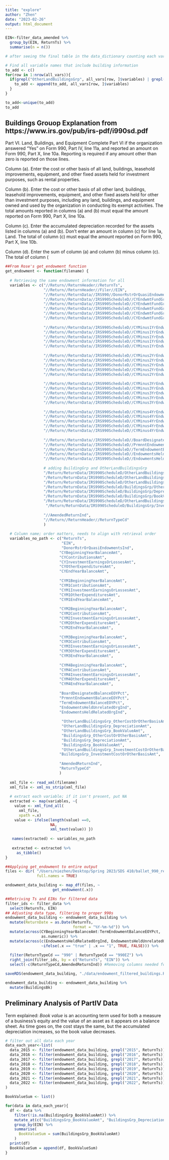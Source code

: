 ```yaml
---
title: "explore"
author: "Zhen"
date: "2023-02-26"
output: html_document
---
```


```r
EIN<-filter_data_amended %>% 
  group_by(EIN, ReturnTs) %>% 
  summarise(n = n())
```

```r
# after seeing the final table in the data_dictionary counting each variables's occurence, I think it can be nice to add more variables to the endowment data. Liza also mentioned that we can try to trace building endowment change over time, so I think I can try to add BuidingGrp variable into the endowment_data

# Find all variable names that include building information
to_add <- c()
for(row in 1:nrow(all_vars)){
  if(grepl("OtherLandBuildingsGrp", all_vars[row, ]$variables) | grepl("BuildingsGrp", all_vars[row, ]$variables)){
    to_add <- append(to_add, all_vars[row, ]$variables)
  }
}

to_add<-unique(to_add)
to_add
```


## Buildings Grouop Explanation from https://www.irs.gov/pub/irs-pdf/i990sd.pdf

Part VI. Land, Buildings, and Equipment
Complete Part VI if the organization answered “Yes” on Form 990, Part IV, line 11a, and reported an amount on Form 990, Part X, line 10a. Reporting is required if any amount other than zero is reported on those lines.

Column (a). Enter the cost or other basis of all land, buildings, leasehold improvements, equipment, and other fixed assets held for investment purposes, such as rental properties.

Column (b). Enter the cost or other basis of all other land, buildings, leasehold improvements, equipment, and other fixed assets held for other than investment purposes, including any land, buildings, and equipment owned and
used by the organization in conducting its exempt activities. The total amounts reported in columns (a) and (b) must equal the amount reported on Form 990, Part X, line 10a.

Column (c). Enter the accumulated depreciation recorded for the assets listed in columns (a) and (b). Don't enter an
amount in column (c) for line 1a, Land. The total of column (c) must equal the amount reported on Form 990, Part X,
line 10b.

Column (d). Enter the sum of column (a) and column (b) minus column (c). The total of column (

```r
##From Rose's get_endowment function
get_endowment <- function(filename) {
  
  # Retrieving the same endowment information for all 
  variables <- c("//Return//ReturnHeader//ReturnTs", 
                 "//Return//ReturnHeader//Filer//EIN", 
                 "//Return//ReturnData//IRS990//DonorRstrOrQuasiEndowmentsInd",
                 "//Return//ReturnData//IRS990ScheduleD//CYEndwmtFundGrp//BeginningYearBalanceAmt",
                 "//Return//ReturnData//IRS990ScheduleD//CYEndwmtFundGrp//ContributionsAmt",
                 "//Return//ReturnData//IRS990ScheduleD//CYEndwmtFundGrp//InvestmentEarningsOrLossesAmt",
                 "//Return//ReturnData//IRS990ScheduleD//CYEndwmtFundGrp//OtherExpendituresAmt",
                 "//Return//ReturnData//IRS990ScheduleD//CYEndwmtFundGrp//EndYearBalanceAmt",
                 
                 "//Return//ReturnData//IRS990ScheduleD//CYMinus1YrEndwmtFundGrp//BeginningYearBalanceAmt",
                 "//Return//ReturnData//IRS990ScheduleD//CYMinus1YrEndwmtFundGrp//ContributionsAmt",
                 "//Return//ReturnData//IRS990ScheduleD//CYMinus1YrEndwmtFundGrp//InvestmentEarningsOrLossesAmt",
                 "//Return//ReturnData//IRS990ScheduleD//CYMinus1YrEndwmtFundGrp//OtherExpendituresAmt",
                 "//Return//ReturnData//IRS990ScheduleD//CYMinus1YrEndwmtFundGrp//EndYearBalanceAmt",
                
                 "//Return//ReturnData//IRS990ScheduleD//CYMinus2YrEndwmtFundGrp//BeginningYearBalanceAmt",
                 "//Return//ReturnData//IRS990ScheduleD//CYMinus2YrEndwmtFundGrp//ContributionsAmt",
                 "//Return//ReturnData//IRS990ScheduleD//CYMinus2YrEndwmtFundGrp//InvestmentEarningsOrLossesAmt",
                 "//Return//ReturnData//IRS990ScheduleD//CYMinus2YrEndwmtFundGrp//OtherExpendituresAmt",
                 "//Return//ReturnData//IRS990ScheduleD//CYMinus2YrEndwmtFundGrp//EndYearBalanceAmt",
                 
                 "//Return//ReturnData//IRS990ScheduleD//CYMinus3YrEndwmtFundGrp//BeginningYearBalanceAmt",
                 "//Return//ReturnData//IRS990ScheduleD//CYMinus3YrEndwmtFundGrp//ContributionsAmt",
                 "//Return//ReturnData//IRS990ScheduleD//CYMinus3YrEndwmtFundGrp//InvestmentEarningsOrLossesAmt",
                 "//Return//ReturnData//IRS990ScheduleD//CYMinus3YrEndwmtFundGrp//OtherExpendituresAmt",
                 "//Return//ReturnData//IRS990ScheduleD//CYMinus3YrEndwmtFundGrp//EndYearBalanceAmt",
                 
                 "//Return//ReturnData//IRS990ScheduleD//CYMinus4YrEndwmtFundGrp//BeginningYearBalanceAmt",
                 "//Return//ReturnData//IRS990ScheduleD//CYMinus4YrEndwmtFundGrp//ContributionsAmt",
                 "//Return//ReturnData//IRS990ScheduleD//CYMinus4YrEndwmtFundGrp//InvestmentEarningsOrLossesAmt",
                 "//Return//ReturnData//IRS990ScheduleD//CYMinus4YrEndwmtFundGrp//OtherExpendituresAmt",
                 "//Return//ReturnData//IRS990ScheduleD//CYMinus4YrEndwmtFundGrp//EndYearBalanceAmt",
                 
                 "//Return//ReturnData//IRS990ScheduleD//BoardDesignatedBalanceEOYPct",
                 "//Return//ReturnData//IRS990ScheduleD//PrmnntEndowmentBalanceEOYPct",
                 "//Return//ReturnData//IRS990ScheduleD//TermEndowmentBalanceEOYPct",
                 "//Return//ReturnData//IRS990ScheduleD//EndowmentsHeldUnrelatedOrgInd",
                 "//Return//ReturnData//IRS990ScheduleD//EndowmentsHeldRelatedOrgInd",
                 
                 # adding BuildingGrp and OtherLandBuildingsGrp
                 "/Return/ReturnData/IRS990ScheduleD/OtherLandBuildingsGrp/OtherCostOrOtherBasisAmt",     
                 "/Return/ReturnData/IRS990ScheduleD/OtherLandBuildingsGrp/DepreciationAmt",             
                 "/Return/ReturnData/IRS990ScheduleD/OtherLandBuildingsGrp/BookValueAmt",                 
                 "/Return/ReturnData/IRS990ScheduleD/BuildingsGrp/OtherCostOrOtherBasisAmt",              
                 "/Return/ReturnData/IRS990ScheduleD/BuildingsGrp/DepreciationAmt",                       
                 "/Return/ReturnData/IRS990ScheduleD/BuildingsGrp/BookValueAmt",                          
                 "/Return/ReturnData/IRS990ScheduleD/OtherLandBuildingsGrp/InvestmentCostOrOtherBasisAmt",
                  "/Return/ReturnData/IRS990ScheduleD/BuildingsGrp/InvestmentCostOrOtherBasisAmt",         
                 
                 "//AmendedReturnInd",
                 "//Return//ReturnHeader//ReturnTypeCd"
                 )
  
  # Column name; order matters, needs to align with retrieval order
  variables_no_path <- c("ReturnTs", 
                         "EIN",
                         "DonorRstrOrQuasiEndowmentsInd",
                        "CYBeginningYearBalanceAmt", 
                        "CYContributionsAmt", 
                        "CYInvestmentEarningsOrLossesAmt",
                        "CYOtherExpendituresAmt",
                        "CYEndYearBalanceAmt",
                        
                        "CYM1BeginningYearBalanceAmt", 
                        "CYM1ContributionsAmt", 
                        "CYM1InvestmentEarningsOrLossesAmt",
                        "CYM1OtherExpendituresAmt",
                        "CYM1EndYearBalanceAmt",
                        
                        "CYM2BeginningYearBalanceAmt", 
                        "CYM2ContributionsAmt", 
                        "CYM2InvestmentEarningsOrLossesAmt",
                        "CYM2OtherExpendituresAmt",
                        "CYM2EndYearBalanceAmt",
                        
                        "CYM3BeginningYearBalanceAmt", 
                        "CYM3ContributionsAmt", 
                        "CYM3InvestmentEarningsOrLossesAmt",
                        "CYM3OtherExpendituresAmt",
                        "CYM3EndYearBalanceAmt",
                        
                        "CYM4BeginningYearBalanceAmt", 
                        "CYM4ContributionsAmt", 
                        "CYM4InvestmentEarningsOrLossesAmt",
                        "CYM4OtherExpendituresAmt",
                        "CYM4EndYearBalanceAmt",
                        
                        "BoardDesignatedBalanceEOYPct",
                        "PrmnntEndowmentBalanceEOYPct",
                        "TermEndowmentBalanceEOYPct",
                        "EndowmentsHeldUnrelatedOrgInd",
                        "EndowmentsHeldRelatedOrgInd",
                        
                         "OtherLandBuildingsGrp_OtherCostOrOtherBasisAmt",     
                         "OtherLandBuildingsGrp_DepreciationAmt",             
                         "OtherLandBuildingsGrp_BookValueAmt",                 
                         "BuildingsGrp_OtherCostOrOtherBasisAmt",              
                         "BuildingsGrp_DepreciationAmt",                       
                         "BuildingsGrp_BookValueAmt",                          
                         "OtherLandBuildingsGrp_InvestmentCostOrOtherBasisAmt",
                        "BuildingsGrp_InvestmentCostOrOtherBasisAmt",         
                        
                        "AmendedReturnInd",
                        "ReturnTypeCd"
                        )
  
  xml_file <- read_xml(filename)
  xml_file <- xml_ns_strip(xml_file)
  
  # extract each variable; if it isn't present, put NA 
  extracted <- map(variables, ~{
    value <- xml_find_all(
      xml_file, 
      xpath =.x)
    value <- ifelse(length(value) ==0, 
                    NA, 
                    xml_text(value)) })
  
   names(extracted) <- variables_no_path
   
   extracted <- extracted %>%
     as_tibble()
}
```

```r
##Applying get_endowment to entire output 
files <- dir( "/Users/niezhen/Desktop/Spring 2023/SDS 410/ballet_990_released_20230208",
              full.names = TRUE)

endowment_data_building <- map_df(files, ~
                     get_endowment(.x)) 

##Retriving Ts and EINs for filtered data 
filter_ids <- filter_data %>%
  select(ReturnTs, EIN)
## Adjusting data type, filtering to proper 990s
endowment_data_building <- endowment_data_building %>%
  mutate(ReturnDate = as.Date(ReturnTs,
                              format = "%Y-%m-%d")) %>%
  mutate(across(CYBeginningYearBalanceAmt:TermEndowmentBalanceEOYPct,
                as.numeric)) %>%
  mutate(across(c(EndowmentsHeldRelatedOrgInd, EndowmentsHeldUnrelatedOrgInd, DonorRstrOrQuasiEndowmentsInd),
                ~ifelse(.x == "true" | .x == "1", TRUE, FALSE))) %>%
  
  filter(ReturnTypeCd == "990" | ReturnTypeCd == "990EZ") %>%
  right_join(filter_ids, by = c("ReturnTs", "EIN")) %>%
  select(-c(ReturnTypeCd,AmendedReturnInd)) #Removing columns needed for filtering

saveRDS(endowment_data_building, "./data/endowment_filtered_buildings.RDS")

endowment_data_building <- endowment_data_building %>% 
  mutate(BuildingsBk)
```


## Preliminary Analysis of PartIV Data

Term explained: 
*Book value* is an accounting term used for both a measure of a business's equity and the value of an asset as it appears on a balance sheet. As time goes on, the cost stays the same, but the accumulated depreciation increases, so the book value decreases.
```r
# filter out all data each year
data_each_year<-list(
  data_2015 <- filter(endowment_data_building, grepl("2015", ReturnTs)),
  data_2016 <- filter(endowment_data_building, grepl("2016", ReturnTs)),
  data_2017 <- filter(endowment_data_building, grepl("2017", ReturnTs)),
  data_2018 <- filter(endowment_data_building, grepl("2018", ReturnTs)),
  data_2019 <- filter(endowment_data_building, grepl("2019", ReturnTs)),
  data_2020 <- filter(endowment_data_building, grepl("2020", ReturnTs)),
  data_2021 <- filter(endowment_data_building, grepl("2021", ReturnTs)),
  data_2022 <- filter(endowment_data_building, grepl("2022", ReturnTs))
)


```


```r
BookValueSum <- list()

for(data in data_each_year){
  df <- data %>% 
    filter(!is.na(BuildingsGrp_BookValueAmt)) %>% 
    mutate_at(c("BuildingsGrp_BookValueAmt", "BuildingsGrp_DepreciationAmt"), as.numeric) %>% 
    group_by(EIN) %>% 
    summarise(
      BookValueSum = sum(BuildingsGrp_BookValueAmt)
    )
  print(df)
  BookValueSum = append(df, BookValueSum)
}
```

